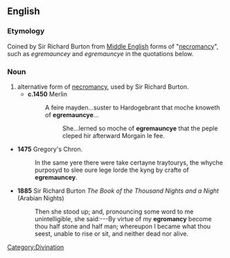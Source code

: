 ==English==

===Etymology===
Coined by Sir Richard Burton from [[Middle English]] forms of "[[necromancy]]", such as ''egremauncey'' and ''egremauncye'' in the quotations below.

===Noun===
{{en-noun|-}}

# alternative form of [[necromancy]], used by Sir Richard Burton.
#*'''c.1450''' Merlin 
#*:A feire mayden...suster to Hardogebrant that moche knoweth of '''egremauncye'''... 
#*::   She...lerned so moche of '''egremauncye''' that the peple cleped hir afterward Morgain le fee.

*'''1475''' Gregory's Chron.
*:In the same yere there were take certayne traytourys, the whyche purposyd to slee oure lege lorde the kyng by crafte of '''egremauncey'''.

*'''1885''' Sir Richard Burton ''The Book of the Thousand Nights and a Night'' (Arabian Nights)
*:Then she stood up; and, pronouncing some word to me unintelligible, she said:---By virtue of my '''egromancy''' become thou half stone and half man; whereupon I became what thou seest, unable to rise or sit, and neither dead nor alive.

[[Category:Divination]]